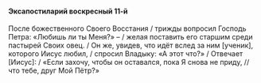 #### Эксапостиларий воскресный 11-й

После божественного Своего Восстания / трижды вопросил Господь Петра: «Любишь ли ты Меня?» – / желая поставить его старшим среди пастырей Своих овец. / Он же, увидев, что идёт вслед за ним <R>[</R>ученик<R>]</R>, которого Иисус любил, / спросил Владыку: «А этот что?» / Отвечает <R>[</R>Иисус<R>]</R>: / «Если захочу, чтобы он оставался, пока Я снова не приду, // что тебе, друг Мой Пётр?»
